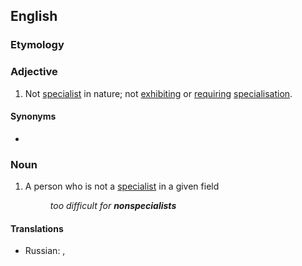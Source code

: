 ==English==

===Etymology===
{{prefix|non|specialist|lang=en}}

===Adjective===
{{en-adj|-}}

# Not [[specialist]] in nature; not [[exhibit]]ing or [[require|requiring]] [[specialisation]].

====Synonyms====
* {{l|en|generalist}}

===Noun===
{{en-noun}}

# A person who is not a [[specialist]] in a given field
#: ''too difficult for '''nonspecialists'''''

====Translations====
{{trans-top|a person who is not a specialist in a given field}}
* Russian: {{t+|ru|неспециалист|m|tr=}}, {{qualifier|somewhat}} {{t+|ru|дилета́нт|m|tr=}}
{{trans-mid}}
{{trans-bottom}}